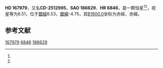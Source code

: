 {{Starbox begin
| name = HD 167979
}}
{{Starbox observe
| epoch = [[J2000.0|J2000.0]]
| constell = {{星座名待查}}<ref name=SIMBAD>{{cite web
 | url=http://simbad.u-strasbg.fr/simbad/sim-id?Ident=HR+6846
 | title=Pulsating variable Star
 | publisher=Centre de Données astronomiques de Strasbourg
 | work=SIMBAD
 | accessdate=2012-07-13
 | archive-date=2016-03-18
 | archive-url=https://web.archive.org/web/20160318220229/http://simbad.u-strasbg.fr/simbad/sim-id?Ident=HR+6846
 | dead-url=no
 }}</ref><ref name=DATA>{{cite web
 | url=http://vizier.u-strasbg.fr/viz-bin/VizieR-5?-out.add=.&-source=5050&-corr=PK=HR&-out.max=9999&HR=6846
 | title=VizieR Detailed Page
 | accessdate=2012-07-13
 | archive-date=2016-03-04
 | archive-url=https://web.archive.org/web/20160304141826/http://vizier.u-strasbg.fr/viz-bin/VizieR-5?-out.add=.&-source=5050&-corr=PK=HR&-out.max=9999&HR=6846
 | dead-url=no
 }}</ref>
| 星官 = 
| ra = {{RA|18|18|41.7}}<ref name=SIMBAD /><ref name=DATA />
| dec = {{DEC|-25|36|17}}<ref name=SIMBAD /><ref name=DATA />
| appmag_v = 6.51<ref name=SIMBAD /><ref name=DATA />
}}
{{Starbox character
| class = gK1<ref name=SIMBAD /><ref name=DATA />
| b-v = 1.34<ref name=SIMBAD /><ref name=DATA />
| u-b = 1.4<ref name=SIMBAD /><ref name=DATA />
| r-i = <ref name=SIMBAD /><ref name=DATA />
| variable = 
}}
{{Starbox astrometry
| radial_v = 1.4
| prop_mo_ra = -46
| parallax = 
| p_error = 
}}
{{Starbox catalog
| names =CD-2512995，[[SAO星表|SAO]] 186629，[[HD星表|HD]] 167979，[[HR星表|HR]] 6846}}
{{Starbox reference |Simbad=HR+6846}}
{{Starbox end}}

'''HD 167979'''，又名'''CD-2512995'''，'''SAO 186629'''、'''HR 6846'''，是一颗恒星<ref name=SIMBAD /><ref name=DATA />，视星等为6.51，位于[[銀道座標系|銀經]]6.53，[[銀道座標系|銀緯]]-4.75，其[[B1900.0|B1900.0]]坐标为赤經{{RA|18|12|30.4}}，赤緯{{DEC|-25|-4.75|30}}。

== 参考文献 ==
{{reflist}}

{{star-stub}}

[[Category:HD和HDE天體|167979]]
[[Category:HR天體|6846]]
[[Category:SAO天體|186629]]